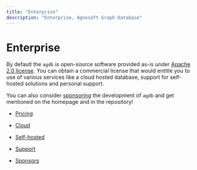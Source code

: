 ```yaml
---
title: "Enterprise"
description: "Enterprise, Agnesoft Graph Database"
---
```


# Enterprise

By default the `agdb` is open-source software provided as-is under [Apache 2.0 license](/license). You can obtain a commercial license that would entitle you to use of various services like a cloud hosted database, support for self-hosted solutions and personal support.

You can also consider [sponsoring](/enterprise/sponsors) the development of `agdb` and get mentioned on the homepage and in the repository!

-   [Pricing](/enterprise/pricing)

-   [Cloud](/enterprise/cloud)

-   [Self-hosted](/enterprise/self-hosted)

-   [Support](/enterprise/support)

-   [Sponsors](/enterprise/sponsors)
